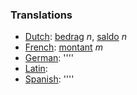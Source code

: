 ===Translations===
*[[Dutch]]: [[bedrag]] ''n'', [[saldo]] ''n''
*[[French]]: [[montant]] ''m''
*[[German]]: [[]] ''''
*[[Latin]]: [[]]
*[[Spanish]]: [[]] ''''